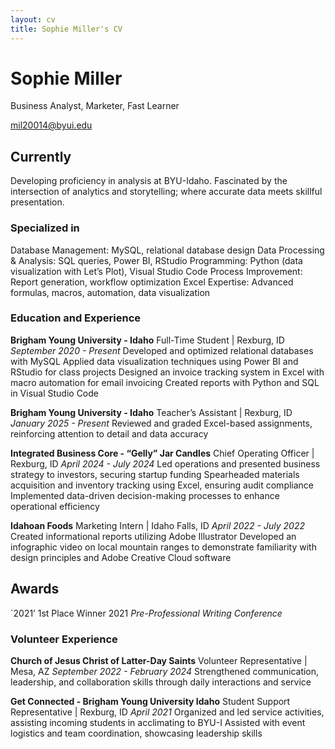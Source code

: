 ```yaml
---
layout: cv
title: Sophie Miller's CV
---
```

# Sophie Miller
Business Analyst, Marketer, Fast Learner

<div>
<a href="mil20014@byui.edu">mil20014@byui.edu</a>
</div>


## Currently

Developing proficiency in analysis at BYU-Idaho. Fascinated by the intersection of analytics and storytelling; where accurate data meets skillful presentation. 

### Specialized in

Database Management: MySQL, relational database design
Data Processing & Analysis: SQL queries, Power BI, RStudio
Programming: Python (data visualization with Let’s Plot), Visual Studio Code
Process Improvement: Report generation, workflow optimization
Excel Expertise: Advanced formulas, macros, automation, data visualization


### Education and Experience

**Brigham Young University - Idaho**
Full-Time Student | Rexburg, ID *September 2020 - Present*
Developed and optimized relational databases with MySQL
Applied data visualization techniques using Power BI and RStudio for class projects
Designed an invoice tracking system in Excel with macro automation for email invoicing
Created reports with Python and SQL in Visual Studio Code


**Brigham Young University - Idaho**
Teacher's Assistant | Rexburg, ID *January 2025 - Present*
Reviewed and graded Excel-based assignments, reinforcing attention to detail and data
accuracy

**Integrated Business Core - "Gelly" Jar Candles**
Chief Operating Officer | Rexburg, ID *April 2024 - July 2024*
Led operations and presented business strategy to investors, securing startup funding
Spearheaded materials acquisition and inventory tracking using Excel, ensuring audit
compliance
Implemented data-driven decision-making processes to enhance operational efficiency

**Idahoan Foods**
Marketing Intern | Idaho Falls, ID *April 2022 - July 2022*
Created informational reports utilizing Adobe Illustrator
Developed an infographic video on local mountain ranges to demonstrate familiarity with
design principles and Adobe Creative Cloud software


## Awards

`2021'
1st Place Winner 2021 *Pre-Professional Writing Conference*


### Volunteer Experience

**Church of Jesus Christ of Latter-Day Saints**
Volunteer Representative | Mesa, AZ *September 2022 - February 2024*
Strengthened communication, leadership, and collaboration skills through daily interactions
and service

**Get Connected - Brigham Young University Idaho**
Student Support Representative | Rexburg, ID *April 2021*
Organized and led service activities, assisting incoming students in acclimating to BYU-I
Assisted with event logistics and team coordination, showcasing leadership skills


<!-- ### Footer

Last updated: April 2025-->